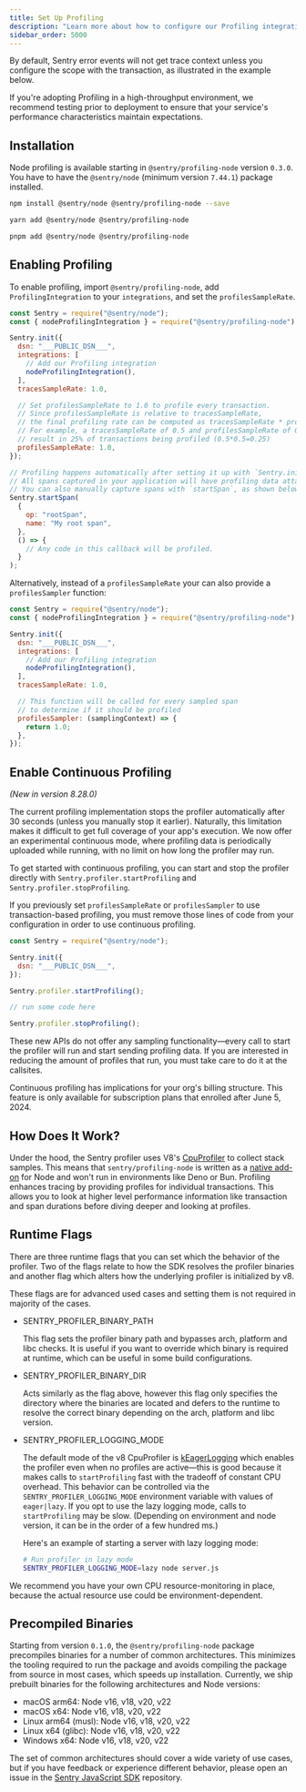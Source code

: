 ```yaml
---
title: Set Up Profiling
description: "Learn more about how to configure our Profiling integration and start profiling your code."
sidebar_order: 5000
---
```


By default, Sentry error events will not get trace context unless you configure the scope with the transaction, as illustrated in the example below.

<Note>

If you're adopting Profiling in a high-throughput environment, we recommend testing prior to deployment to ensure that your service's performance characteristics maintain expectations.

</Note>

## Installation

<Note>

Node profiling is available starting in `@sentry/profiling-node` version `0.3.0`.
You have to have the `@sentry/node` (minimum version `7.44.1`) package installed.

</Note>

```bash {tabTitle:npm}
npm install @sentry/node @sentry/profiling-node --save
```

```bash {tabTitle:yarn}
yarn add @sentry/node @sentry/profiling-node
```

```bash {tabTitle:pnpm}
pnpm add @sentry/node @sentry/profiling-node
```

## Enabling Profiling

To enable profiling, import `@sentry/profiling-node`, add `ProfilingIntegration` to your `integrations`, and set the `profilesSampleRate`.

```javascript
const Sentry = require("@sentry/node");
const { nodeProfilingIntegration } = require("@sentry/profiling-node");

Sentry.init({
  dsn: "___PUBLIC_DSN___",
  integrations: [
    // Add our Profiling integration
    nodeProfilingIntegration(),
  ],
  tracesSampleRate: 1.0,

  // Set profilesSampleRate to 1.0 to profile every transaction.
  // Since profilesSampleRate is relative to tracesSampleRate,
  // the final profiling rate can be computed as tracesSampleRate * profilesSampleRate
  // For example, a tracesSampleRate of 0.5 and profilesSampleRate of 0.5 would
  // result in 25% of transactions being profiled (0.5*0.5=0.25)
  profilesSampleRate: 1.0,
});

// Profiling happens automatically after setting it up with `Sentry.init()`.
// All spans captured in your application will have profiling data attached to them.
// You can also manually capture spans with `startSpan`, as shown below:
Sentry.startSpan(
  {
    op: "rootSpan",
    name: "My root span",
  },
  () => {
    // Any code in this callback will be profiled.
  }
);
```

Alternatively, instead of a `profilesSampleRate` your can also provide a `profilesSampler` function:

```javascript
const Sentry = require("@sentry/node");
const { nodeProfilingIntegration } = require("@sentry/profiling-node");

Sentry.init({
  dsn: "___PUBLIC_DSN___",
  integrations: [
    // Add our Profiling integration
    nodeProfilingIntegration(),
  ],
  tracesSampleRate: 1.0,

  // This function will be called for every sampled span
  // to determine if it should be profiled
  profilesSampler: (samplingContext) => {
    return 1.0;
  },
});
```

## Enable Continuous Profiling

<Include name="feature-stage-beta.mdx" />

_(New in version 8.28.0)_

The current profiling implementation stops the profiler automatically after 30 seconds (unless you manually stop it earlier). Naturally, this limitation makes it difficult to get full coverage of your app's execution. We now offer an experimental continuous mode, where profiling data is periodically uploaded while running, with no limit on how long the profiler may run.

To get started with continuous profiling, you can start and stop the profiler directly with `Sentry.profiler.startProfiling` and `Sentry.profiler.stopProfiling`.

<Note>

If you previously set `profilesSampleRate` or `profilesSampler` to use transaction-based profiling, you must remove those lines of code from your configuration in order to use continuous profiling.

</Note>

```js
const Sentry = require("@sentry/node");

Sentry.init({
  dsn: "___PUBLIC_DSN___",
});

Sentry.profiler.startProfiling();

// run some code here

Sentry.profiler.stopProfiling();
```

These new APIs do not offer any sampling functionality—every call to start the profiler will run and start sending profiling data. If you are interested in reducing the amount of profiles that run, you must take care to do it at the callsites.

Continuous profiling has implications for your org's billing structure. This feature is only available for subscription plans that enrolled after June 5, 2024.

## How Does It Work?

Under the hood, the Sentry profiler uses V8's [CpuProfiler](https://v8docs.nodesource.com/node-18.2/d2/d34/classv8_1_1_cpu_profiler.html) to collect stack samples. This means that `sentry/profiling-node` is written as a [native add-on](https://nodejs.org/docs/latest-v18.x/api/addons.html) for Node and won't run in environments like Deno or Bun. Profiling enhances tracing by providing profiles for individual transactions. This allows you to look at higher level performance information like transaction and span durations before diving deeper and looking at profiles.

## Runtime Flags

There are three runtime flags that you can set which the behavior of the profiler. Two of the flags relate to how the SDK resolves the profiler binaries and another flag which alters how the underlying profiler is initialized by v8.

These flags are for advanced used cases and setting them is not required in majority of the cases.

- SENTRY_PROFILER_BINARY_PATH

    This flag sets the profiler binary path and bypasses arch, platform and libc checks. It is useful if you want to override which binary is required at runtime, which can be useful in some build configurations.
- SENTRY_PROFILER_BINARY_DIR

  Acts similarly as the flag above, however this flag only specifies the directory where the binaries are located and defers to the runtime to resolve the correct binary depending on the arch, platform and libc version.

- SENTRY_PROFILER_LOGGING_MODE

  The default mode of the v8 CpuProfiler is [kEagerLogging](https://v8docs.nodesource.com/node-18.2/d2/dc3/namespacev8.html#a874b4921ddee43bef58d8538e3149374) which enables the profiler even when no profiles are active—this is good because it makes calls to `startProfiling` fast with the tradeoff of constant CPU overhead. This behavior can be controlled via the `SENTRY_PROFILER_LOGGING_MODE` environment variable with values of `eager|lazy`. If you opt to use the lazy logging mode, calls to `startProfiling` may be slow. (Depending on environment and node version, it can be in the order of a few hundred ms.)

  Here's an example of starting a server with lazy logging mode:

  ```bash
  # Run profiler in lazy mode
  SENTRY_PROFILER_LOGGING_MODE=lazy node server.js
  ```

We recommend you have your own CPU resource-monitoring in place, because the actual resource use could be environment-dependent.

## Precompiled Binaries

Starting from version `0.1.0`, the `@sentry/profiling-node` package precompiles binaries for a number of common architectures. This minimizes the tooling required to run the package and avoids compiling the package from source in most cases, which speeds up installation. Currently, we ship prebuilt binaries for the following architectures and Node versions:

- macOS arm64: Node v16, v18, v20, v22
- macOS x64: Node v16, v18, v20, v22
- Linux arm64 (musl): Node v16, v18, v20, v22
- Linux x64 (glibc): Node v16, v18, v20, v22
- Windows x64: Node v16, v18, v20, v22

The set of common architectures should cover a wide variety of use cases, but if you have feedback or experience different behavior, please open an issue in the [Sentry JavaScript SDK](https://github.com/getsentry/sentry-javascript) repository.
